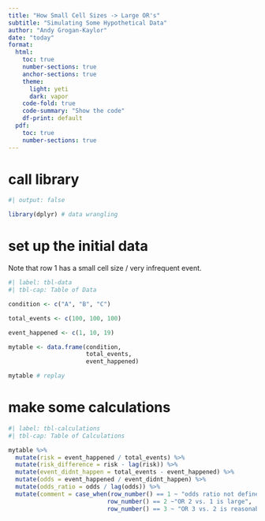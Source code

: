 ```yaml
---
title: "How Small Cell Sizes -> Large OR's"
subtitle: "Simulating Some Hypothetical Data"
author: "Andy Grogan-Kaylor"
date: "today"
format:
  html:
    toc: true
    number-sections: true
    anchor-sections: true
    theme:
      light: yeti
      dark: vapor
    code-fold: true
    code-summary: "Show the code"
    df-print: default
  pdf:
    toc: true
    number-sections: true
---
```


# call library

```r
#| output: false

library(dplyr) # data wrangling

```

# set up the initial data

::: {.callout-important}
Note that row 1 has a small cell size / very infrequent event.
:::

```r
#| label: tbl-data
#| tbl-cap: Table of Data

condition <- c("A", "B", "C")

total_events <- c(100, 100, 100)

event_happened <- c(1, 10, 19)

mytable <- data.frame(condition, 
                      total_events,
                      event_happened)

mytable # replay

```

# make some calculations

```r
#| label: tbl-calculations
#| tbl-cap: Table of Calculations

mytable %>% 
  mutate(risk = event_happened / total_events) %>%
  mutate(risk_difference = risk - lag(risk)) %>%
  mutate(event_didnt_happen = total_events - event_happened) %>%
  mutate(odds = event_happened / event_didnt_happen) %>%
  mutate(odds_ratio = odds / lag(odds)) %>% 
  mutate(comment = case_when(row_number() == 1 ~ "odds ratio not defined", 
                            row_number() == 2 ~"OR 2 vs. 1 is large",
                            row_number() == 3 ~ "OR 3 vs. 2 is reasonable"))
```









